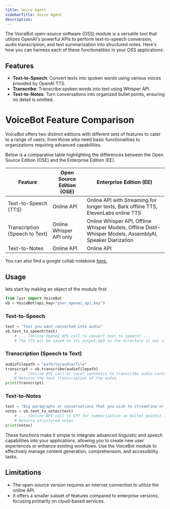 ```yaml
---
title: Voice Agent
sidebarTitle: Voice Agent
description: 
---
```


The VoiceBot open-source software (OSS) module is a versatile tool that utilizes OpenAI's powerful APIs to perform text-to-speech conversion, audio transcription, and text summarization into structured notes. Here's how you can harness each of these functionalities in your OSS applications:

## Features

- **Text-to-Speech**: Convert texts into spoken words using various voices provided by OpenAI TTS.
- **Transcribe**: Transcribe spoken words into text using Whisper API.
- **Text-to-Notes**: Turn conversations into organized bullet points, ensuring no detail is omitted.

# VoiceBot Feature Comparison

VoiceBot offers two distinct editions with different sets of features to cater to a range of users, from those who need basic functionalities to organizations requiring advanced capabilities.

Below is a comparative table highlighting the differences between the Open Source Edition (OSE) and the Enterprise Edition (EE).

| Feature                        | Open Source Edition (OSE) | Enterprise Edition (EE)                                                   |
| ------------------------------ | ------------------------- | ------------------------------------------------------------------------- |
| Text-to-Speech (TTS)           | Online API                | Online API with Streaming for longer texts, Bark offline TTS, ElevenLabs online TTS|
| Transcription (Speech to Text) | Online Whisper API only   | Online Whisper API, Offline Whisper Models, Offline Distil-Whisper Models, AssemblyAI, Speaker Diarization |
| Text-to-Notes                  | Online API                | Online API                                                                |

You can also find a google collab notebook [here.](https://colab.research.google.com/drive/1tzHq7OPKrD5XS7-Qd7-Zth_FaUt3Is-i?usp=sharing)

## Usage

lets start by making an object of the module first

```python
from lyzr import VoiceBot
vb = VoiceBot(api_key="your_openai_api_key")
```

### Text-to-Speech

```python
text = "Text you want converted into audio"
vb.text_to_speech(text)
    # ... (Online OpenAI API call to convert text to speech) ...
    # The TTS wil be saved as tts_output.mp3 in the directory it was called in
```

### Transcription (Speech to Text)

```python
audiofilepath = "path/to/audio/file"
transcript = vb.transcribe(audiofilepath)
    # ... (Online API call or local synthesis to transcribe audio content to text) ...
    # Returns the text transcription of the audio
print(transcript)
```

### Text-to-Notes

```python
text = "Big paragraphs or conversations that you wish to streamline or shorten"
notes = vb.text_to_notes(text)
    # ... (Online API call to GPT for summarization as bullet points) ...
    # Returns structured notes
print(notes)
```
These functions make it simple to integrate advanced linguistic and speech capabilities into your applications, allowing you to create new user experiences or enhance existing workflows. Use the VoiceBot module to effectively manage content generation, comprehension, and accessibility tasks.

## Limitations

- The open-source version requires an internet connection to utilize the online API.
- It offers a smaller subset of features compared to enterprise versions, focusing primarily on cloud-based services.


